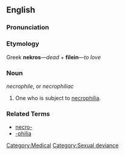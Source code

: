 ==English==

===Pronunciation===
{{substub}}

===Etymology===
Greek '''nekros'''&mdash;''dead'' + '''filein'''&mdash;''to love''

===Noun===
''necrophile'', or ''necrophiliac''

# One who is subject to [[necrophilia]].

===Related Terms===
*[[necro-]]
*[[-philia]]

[[Category:Medical]]
[[Category:Sexual deviance]]